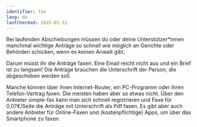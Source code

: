 ```yaml
---
identifier: fax
lang: de
lastChecked: 2025-01-12
---
```


Bei laufenden Abschiebungen müssen du oder deine Unterstützer*innen manchmal wichtige Anträge so schnell wie möglich an Gerichte oder Behörden schicken, wenn es keinen Anwalt gibt.

Darum müsst ihr die Anträge faxen. Eine Email reicht nicht aus und ein Brief ist zu langsam! Die Anträge brauchen die Unterschrift der Person, die abgeschoben werden soll.

Manche können über ihren Internet-Router, ein PC-Programm oder ihren Telefon-Vertrag faxen. Die meisten haben aber so etwas nicht. Über den Anbieter simple-fax kann man sich schnell registrieren und Faxe für 0,07€/Seite die Anträge mit Unterschrift als Pdf faxen. Es gibt aber auch andere Anbieter für Online-Faxen und (kostenpflichtige) Apps, um über das Smartphone zu faxen.

<ExternalShortLink identifier="simplefax" />
